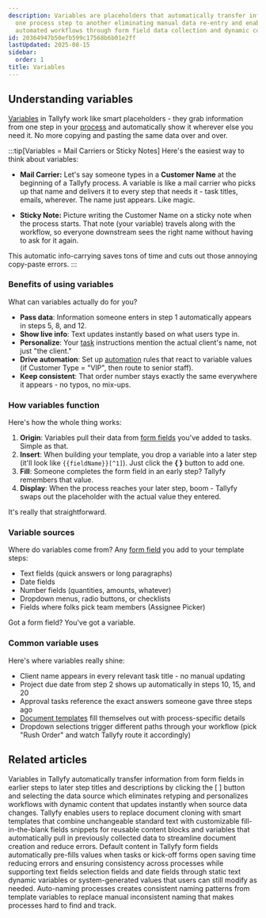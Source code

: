 ```yaml
---
description: Variables are placeholders that automatically transfer information from
  one process step to another eliminating manual data re-entry and enabling personalized
  automated workflows through form field data collection and dynamic content insertion.
id: 20364947b50efb599c17568b6b01e2ff
lastUpdated: 2025-08-15
sidebar:
  order: 1
title: Variables
---
```


## Understanding variables

[Variables](/products/pro/documenting/templates/variables/) in Tallyfy work like smart placeholders - they grab information from one step in your [process](/products/pro/tracking-and-tasks/processes/) and automatically show it wherever else you need it. No more copying and pasting the same data over and over.

:::tip[Variables = Mail Carriers or Sticky Notes]
Here's the easiest way to think about variables:

- **Mail Carrier:** Let's say someone types in a **Customer Name** at the beginning of a Tallyfy process. A variable is like a mail carrier who picks up that name and delivers it to every step that needs it - task titles, emails, wherever. The name just appears. Like magic.

- **Sticky Note:** Picture writing the Customer Name on a sticky note when the process starts. That note (your variable) travels along with the workflow, so everyone downstream sees the right name without having to ask for it again.

This automatic info-carrying saves tons of time and cuts out those annoying copy-paste errors.
:::

### Benefits of using variables

What can variables actually do for you?

- **Pass data**: Information someone enters in step 1 automatically appears in steps 5, 8, and 12.
- **Show live info**: Text updates instantly based on what users type in.
- **Personalize**: Your [task](/products/pro/tracking-and-tasks/tasks/) instructions mention the actual client's name, not just "the client."
- **Drive automation**: Set up [automation](/products/pro/documenting/templates/automations/) rules that react to variable values (if Customer Type = "VIP", then route to senior staff).
- **Keep consistent**: That order number stays exactly the same everywhere it appears - no typos, no mix-ups.

### How variables function

Here's how the whole thing works:

1. **Origin**: Variables pull their data from [form fields](/products/pro/tracking-and-tasks/tasks/what-are-form-fields-in-tallyfy/) you've added to tasks. Simple as that.
2. **Insert**: When building your template, you drop a variable into a later step (it'll look like `{{fieldName}}[^1]`). Just click the **{ }** button to add one.
3. **Fill**: Someone completes the form field in an early step? Tallyfy remembers that value.
4. **Display**: When the process reaches your later step, boom - Tallyfy swaps out the placeholder with the actual value they entered.

It's really that straightforward.

### Variable sources

Where do variables come from? Any [form field](/products/pro/tracking-and-tasks/tasks/what-are-form-fields-in-tallyfy/) you add to your template steps:

- Text fields (quick answers or long paragraphs)
- Date fields
- Number fields (quantities, amounts, whatever)
- Dropdown menus, radio buttons, or checklists
- Fields where folks pick team members (Assignee Picker)

Got a form field? You've got a variable.

### Common variable uses

Here's where variables really shine:

- Client name appears in every relevant task title - no manual updating
- Project due date from step 2 shows up automatically in steps 10, 15, and 20
- Approval tasks reference the exact answers someone gave three steps ago
- [Document templates](/products/pro/documenting/documents/) fill themselves out with process-specific details
- Dropdown selections trigger different paths through your workflow (pick "Rush Order" and watch Tallyfy route it accordingly)


<PageTree />



[^1]: Mustache syntax for variable placeholders - double curly braces wrap the field's unique identifier

## Related articles
<CardGrid>
<LinkTitleCard header="<b>Variables > Insert variables</b>" href="/products/pro/documenting/templates/variables/how-can-i-use-insert-variables-in-tallyfy/" > Variables in Tallyfy automatically transfer information from form fields in earlier steps to later step titles and descriptions by clicking the [ ] button and selecting the data source which eliminates retyping and personalizes workflows with dynamic content that updates instantly when source data changes. </LinkTitleCard>
<LinkTitleCard header="<b>Features > Fill in the blanks</b>" href="/products/pro/tutorials/features/fill-in-the-blanks/" > Tallyfy enables users to replace document cloning with smart templates that combine unchangeable standard text with customizable fill-in-the-blank fields snippets for reusable content blocks and variables that automatically pull in previously collected data to streamline document creation and reduce errors. </LinkTitleCard>
<LinkTitleCard header="<b>Tasks > Set default content for form fields</b>" href="/products/pro/tracking-and-tasks/tasks/how-to-set-default-content-for-form-fields/" > Default content in Tallyfy form fields automatically pre-fills values when tasks or kick-off forms open saving time reducing errors and ensuring consistency across processes while supporting text fields selection fields and date fields through static text dynamic variables or system-generated values that users can still modify as needed. </LinkTitleCard>
<LinkTitleCard header="<b>Edit Processes > Auto-name a process in Tallyfy</b>" href="/products/pro/tracking-and-tasks/processes/edit-processes/how-can-i-auto-name-a-process-in-tallyfy/" > Auto-naming processes creates consistent naming patterns from template variables to replace manual inconsistent naming that makes processes hard to find and track. </LinkTitleCard>
</CardGrid>